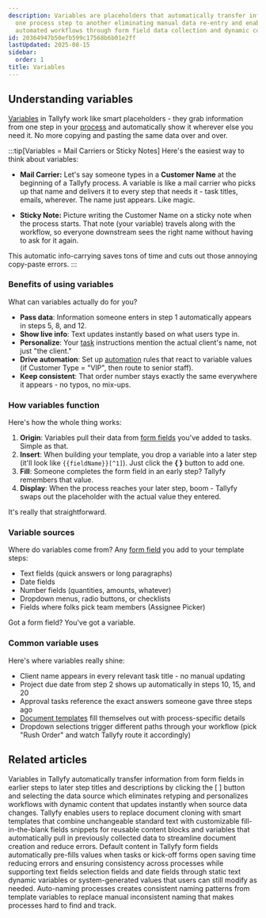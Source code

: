 ```yaml
---
description: Variables are placeholders that automatically transfer information from
  one process step to another eliminating manual data re-entry and enabling personalized
  automated workflows through form field data collection and dynamic content insertion.
id: 20364947b50efb599c17568b6b01e2ff
lastUpdated: 2025-08-15
sidebar:
  order: 1
title: Variables
---
```


## Understanding variables

[Variables](/products/pro/documenting/templates/variables/) in Tallyfy work like smart placeholders - they grab information from one step in your [process](/products/pro/tracking-and-tasks/processes/) and automatically show it wherever else you need it. No more copying and pasting the same data over and over.

:::tip[Variables = Mail Carriers or Sticky Notes]
Here's the easiest way to think about variables:

- **Mail Carrier:** Let's say someone types in a **Customer Name** at the beginning of a Tallyfy process. A variable is like a mail carrier who picks up that name and delivers it to every step that needs it - task titles, emails, wherever. The name just appears. Like magic.

- **Sticky Note:** Picture writing the Customer Name on a sticky note when the process starts. That note (your variable) travels along with the workflow, so everyone downstream sees the right name without having to ask for it again.

This automatic info-carrying saves tons of time and cuts out those annoying copy-paste errors.
:::

### Benefits of using variables

What can variables actually do for you?

- **Pass data**: Information someone enters in step 1 automatically appears in steps 5, 8, and 12.
- **Show live info**: Text updates instantly based on what users type in.
- **Personalize**: Your [task](/products/pro/tracking-and-tasks/tasks/) instructions mention the actual client's name, not just "the client."
- **Drive automation**: Set up [automation](/products/pro/documenting/templates/automations/) rules that react to variable values (if Customer Type = "VIP", then route to senior staff).
- **Keep consistent**: That order number stays exactly the same everywhere it appears - no typos, no mix-ups.

### How variables function

Here's how the whole thing works:

1. **Origin**: Variables pull their data from [form fields](/products/pro/tracking-and-tasks/tasks/what-are-form-fields-in-tallyfy/) you've added to tasks. Simple as that.
2. **Insert**: When building your template, you drop a variable into a later step (it'll look like `{{fieldName}}[^1]`). Just click the **{ }** button to add one.
3. **Fill**: Someone completes the form field in an early step? Tallyfy remembers that value.
4. **Display**: When the process reaches your later step, boom - Tallyfy swaps out the placeholder with the actual value they entered.

It's really that straightforward.

### Variable sources

Where do variables come from? Any [form field](/products/pro/tracking-and-tasks/tasks/what-are-form-fields-in-tallyfy/) you add to your template steps:

- Text fields (quick answers or long paragraphs)
- Date fields
- Number fields (quantities, amounts, whatever)
- Dropdown menus, radio buttons, or checklists
- Fields where folks pick team members (Assignee Picker)

Got a form field? You've got a variable.

### Common variable uses

Here's where variables really shine:

- Client name appears in every relevant task title - no manual updating
- Project due date from step 2 shows up automatically in steps 10, 15, and 20
- Approval tasks reference the exact answers someone gave three steps ago
- [Document templates](/products/pro/documenting/documents/) fill themselves out with process-specific details
- Dropdown selections trigger different paths through your workflow (pick "Rush Order" and watch Tallyfy route it accordingly)


<PageTree />



[^1]: Mustache syntax for variable placeholders - double curly braces wrap the field's unique identifier

## Related articles
<CardGrid>
<LinkTitleCard header="<b>Variables > Insert variables</b>" href="/products/pro/documenting/templates/variables/how-can-i-use-insert-variables-in-tallyfy/" > Variables in Tallyfy automatically transfer information from form fields in earlier steps to later step titles and descriptions by clicking the [ ] button and selecting the data source which eliminates retyping and personalizes workflows with dynamic content that updates instantly when source data changes. </LinkTitleCard>
<LinkTitleCard header="<b>Features > Fill in the blanks</b>" href="/products/pro/tutorials/features/fill-in-the-blanks/" > Tallyfy enables users to replace document cloning with smart templates that combine unchangeable standard text with customizable fill-in-the-blank fields snippets for reusable content blocks and variables that automatically pull in previously collected data to streamline document creation and reduce errors. </LinkTitleCard>
<LinkTitleCard header="<b>Tasks > Set default content for form fields</b>" href="/products/pro/tracking-and-tasks/tasks/how-to-set-default-content-for-form-fields/" > Default content in Tallyfy form fields automatically pre-fills values when tasks or kick-off forms open saving time reducing errors and ensuring consistency across processes while supporting text fields selection fields and date fields through static text dynamic variables or system-generated values that users can still modify as needed. </LinkTitleCard>
<LinkTitleCard header="<b>Edit Processes > Auto-name a process in Tallyfy</b>" href="/products/pro/tracking-and-tasks/processes/edit-processes/how-can-i-auto-name-a-process-in-tallyfy/" > Auto-naming processes creates consistent naming patterns from template variables to replace manual inconsistent naming that makes processes hard to find and track. </LinkTitleCard>
</CardGrid>